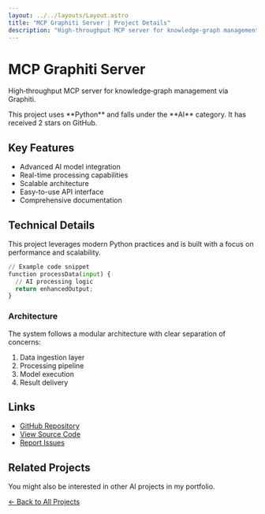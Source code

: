 ```yaml
---
layout: ../../layouts/Layout.astro
title: "MCP Graphiti Server | Project Details"
description: "High‑throughput MCP server for knowledge‑graph management via Graphiti."
---
```



# MCP Graphiti Server

High‑throughput MCP server for knowledge‑graph management via Graphiti.

<Callout>
  This project uses **Python** and falls under the **AI** category.
  It has received 2 stars on GitHub.
</Callout>


## Key Features

- Advanced AI model integration
- Real-time processing capabilities
- Scalable architecture
- Easy-to-use API interface
- Comprehensive documentation



## Technical Details

This project leverages modern Python practices and is built with a focus on performance and scalability.

```python
// Example code snippet
function processData(input) {
  // AI processing logic
  return enhancedOutput;
}
```

### Architecture

The system follows a modular architecture with clear separation of concerns:

1. Data ingestion layer
2. Processing pipeline
3. Model execution
4. Result delivery


## Links

- [GitHub Repository](https://github.com/rawr-ai/mcp-graphiti)
- [View Source Code](https://github.com/rawr-ai/mcp-graphiti/tree/main)
- [Report Issues](https://github.com/rawr-ai/mcp-graphiti/issues)

## Related Projects

You might also be interested in other AI projects in my portfolio.

[← Back to All Projects](/projects)
